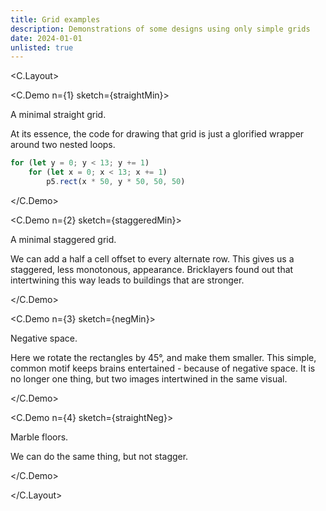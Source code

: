 ```yaml
---
title: Grid examples
description: Demonstrations of some designs using only simple grids
date: 2024-01-01
unlisted: true
---
```



<C.Layout>

<C.Demo n={1}  sketch={straightMin}>

A minimal straight grid.

At its essence, the code for drawing that grid is just a glorified wrapper
around two nested loops.

```typescript
for (let y = 0; y < 13; y += 1)
    for (let x = 0; x < 13; x += 1)
        p5.rect(x * 50, y * 50, 50, 50)
```

</C.Demo>

<C.Demo n={2}  sketch={staggeredMin}>

A minimal staggered grid.

We can add a half a cell offset to every alternate row. This gives us a
staggered, less monotonous, appearance. Bricklayers found out that intertwining
this way leads to buildings that are stronger.

</C.Demo>

<C.Demo n={3} sketch={negMin}>

Negative space.

Here we rotate the rectangles by 45°, and make them smaller. This simple, common
motif keeps brains entertained - because of negative space. It is no longer one
thing, but two images intertwined in the same visual.

</C.Demo>

<C.Demo n={4} sketch={straightNeg}>

Marble floors.

We can do the same thing, but not stagger.

</C.Demo>

</C.Layout>
